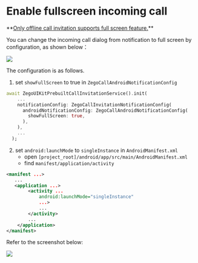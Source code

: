 # Enable fullscreen incoming call

<Warning title="Warning">
**<u>Only offline call invitation supports full screen feature.</u>**
</Warning>

You can change the incoming call dialog from notification to full screen by configuration, as shown below：

<Frame width="256" height="auto" caption="">
  <img src="https://media-resource.spreading.io/5fa3f99cda659c8c9f2907cbb0242e6c/workspace86/20240223-141756.jpeg" />
</Frame>


The configuration is as follows.

1. set `showFullScreen` to true in `ZegoCallAndroidNotificationConfig`

```dart
await ZegoUIKitPrebuiltCallInvitationService().init(
    ...
    notificationConfig: ZegoCallInvitationNotificationConfig(
      androidNotificationConfig: ZegoCallAndroidNotificationConfig(
        showFullScreen: true,
      ),
    ),
    ...
  );
```

2. set `android:launchMode` to `singleInstance` in `AndroidManifest.xml`
   * open `[project_root]/android/app/src/main/AndroidManifest.xml`
   * find `manifest/application/activity`

```xml AndroidManifest.xml {5}
<manifest ...>
   ...
   <application ...>
        <activity ...
            android:launchMode="singleInstance"
            ...>
            ...
        </activity>
        ...
    </application>
</manifest>
```

Refer to the screenshot below:

<Frame width="512" height="auto" caption="">
  <img src="https://media-resource.spreading.io/5fa3f99cda659c8c9f2907cbb0242e6c/workspace86/call_fullscreen_notification.jpeg" />
</Frame>



